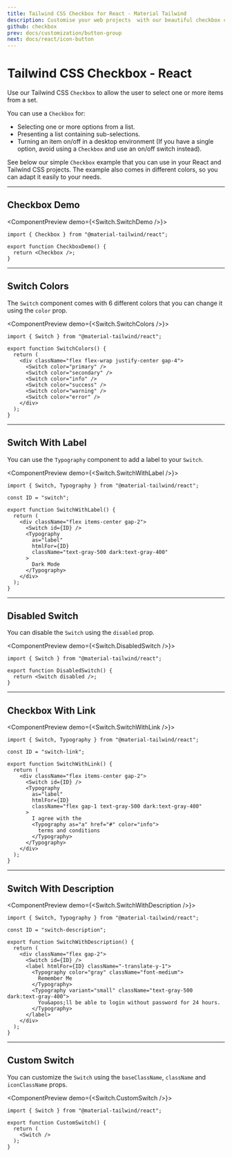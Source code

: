 ```yaml
---
title: Tailwind CSS Checkbox for React - Material Tailwind
description: Customise your web projects  with our beautiful checkbox component for Tailwind CSS and React using Material Design guidelines.
github: checkbox
prev: docs/customization/button-group
next: docs/react/icon-button
---
```


# Tailwind CSS Checkbox - React

Use our Tailwind CSS `Checkbox` to allow the user to select one or more items from a set.

You can use a `Checkbox` for:

- Selecting one or more options from a list.
- Presenting a list containing sub-selections.
- Turning an item on/off in a desktop environment (If you have a single option, avoid using a `Checkbox` and use an on/off switch instead).

See below our simple `Checkbox` example that you can use in your React and Tailwind CSS projects. The example also comes in different colors, so you can adapt it easily to your needs.

---

## Checkbox Demo

<ComponentPreview demo={<Switch.SwitchDemo />}>
```tsx
import { Checkbox } from "@material-tailwind/react";

export function CheckboxDemo() {
  return <Checkbox />;
}
```
</ComponentPreview>

---

## Switch Colors

The `Switch` component comes with 6 different colors that you can change it using the `color` prop.

<ComponentPreview demo={<Switch.SwitchColors />}>
```tsx
import { Switch } from "@material-tailwind/react";

export function SwitchColors() {
  return (
    <div className="flex flex-wrap justify-center gap-4">
      <Switch color="primary" />
      <Switch color="secondary" />
      <Switch color="info" />
      <Switch color="success" />
      <Switch color="warning" />
      <Switch color="error" />
    </div>
  );
}
```
</ComponentPreview>

---

## Switch With Label

You can use the `Typography` component to add a label to your `Switch`.

<ComponentPreview demo={<Switch.SwitchWithLabel />}>
```tsx
import { Switch, Typography } from "@material-tailwind/react";

const ID = "switch";

export function SwitchWithLabel() {
  return (
    <div className="flex items-center gap-2">
      <Switch id={ID} />
      <Typography
        as="label"
        htmlFor={ID}
        className="text-gray-500 dark:text-gray-400"
      >
        Dark Mode
      </Typography>
    </div>
  );
}
```
</ComponentPreview>

---

## Disabled Switch

You can disable the `Switch` using the `disabled` prop.

<ComponentPreview demo={<Switch.DisabledSwitch />}>
```tsx
import { Switch } from "@material-tailwind/react";

export function DisabledSwitch() {
  return <Switch disabled />;
}
```
</ComponentPreview>

---

## Checkbox With Link

<ComponentPreview demo={<Switch.SwitchWithLink />}>
```tsx
import { Switch, Typography } from "@material-tailwind/react";

const ID = "switch-link";

export function SwitchWithLink() {
  return (
    <div className="flex items-center gap-2">
      <Switch id={ID} />
      <Typography
        as="label"
        htmlFor={ID}
        className="flex gap-1 text-gray-500 dark:text-gray-400"
      >
        I agree with the
        <Typography as="a" href="#" color="info">
          terms and conditions
        </Typography>
      </Typography>
    </div>
  );
}
```
</ComponentPreview>

---

## Switch With Description

<ComponentPreview demo={<Switch.SwitchWithDescription />}>
```tsx
import { Switch, Typography } from "@material-tailwind/react";

const ID = "switch-description";

export function SwitchWithDescription() {
  return (
    <div className="flex gap-2">
      <Switch id={ID} />
      <label htmlFor={ID} className="-translate-y-1">
        <Typography color="gray" className="font-medium">
          Remember Me
        </Typography>
        <Typography variant="small" className="text-gray-500 dark:text-gray-400">
          You&apos;ll be able to login without password for 24 hours.
        </Typography>
      </label>
    </div>
  );
}
```
</ComponentPreview>

---

## Custom Switch

You can customize the `Switch` using the `baseClassName`, `className` and `iconClassName` props.

<ComponentPreview demo={<Switch.CustomSwitch />}>
```tsx
import { Switch } from "@material-tailwind/react";

export function CustomSwitch() {
  return (
    <Switch />
  );
}
```
</ComponentPreview>